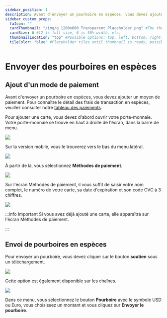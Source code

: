 ---
sidebar_position: 1
description: Avant d'envoyer un pourboire en espèces, vous devez ajouter un moyen de paiement. 
sidebar_custom_props:
  faIcon: ""
  cardThumbnail: "/img/g_1200x600_Transparent_Placeholder.png" #The thumbnail on the category card.
  cardSize: 6 #12 is full size, 6 is 50% width, etc.
  thumbnailLocation: "top" #Possible options: top, left, bottom, right, none
  tileColor: "blue" #Placeholder tiles until thumbnail is ready, possible options: blue, cream, darkpurple, lightpurple, mauve, orange, pink, none
---

# Envoyer des pourboires en espèces

## Ajout d'un mode de paiement

Avant d'envoyer un pourboire en espèces, vous devez ajouter un moyen de paiement. 
Pour connaître le détail des frais de transaction en espèces, veuillez consulter notre [tableau des paiements](https://help.odysee.tv/fr/payments-chart/).

Pour ajouter une carte, vous devez d'abord ouvrir votre porte-monnaie. Votre porte-monnaie se trouve en haut à droite de l'écran, dans la barre de menu.

<Image src="/img/fr/Ajouteruncomptebancaire01.png" />

Sur la version mobile, vous le trouverez vers le bas du menu latéral.

<Image src="/img/fr/Mportefeuille.png" />

À partir de là, vous sélectionnez **Méthodes de paiement**.

<Image src="/img/fr/Ajouteruneméthodedepaiement02.png" />

Sur l'écran Méthodes de paiement, il vous suffit de saisir votre nom complet, le numéro de votre carte, sa date d'expiration et son code CVC à 3 chiffres.

<Image src="/img/fr/paiement.png" />

:::info Important
Si vous avez déjà ajouté une carte, elle apparaîtra sur l'écran Méthodes de paiement.

:::

## Envoi de pourboires en espèces

Pour envoyer un pourboire, vous devez cliquer sur le bouton **soutien** sous un téléchargement.

<Image src="/img/fr/Soutien1.png" />

Cette option est également disponible sur les chaînes.

<Image src="/img/fr/soutien2.png" />

Dans ce menu, vous sélectionnez le bouton **Pourboire** avec le symbole USD ou Euro, vous choisissez un montant et vous cliquez sur **Envoyer le pourboire**.

